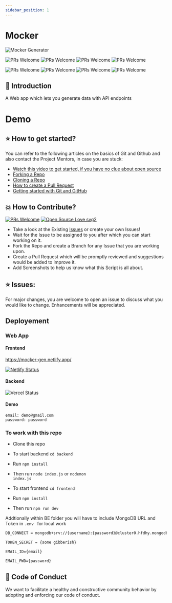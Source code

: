 ```yaml
---
sidebar_position: 1
---
```


# Mocker

![Mocker Generator](https://socialify.git.ci/shelcia/mocker/image?description=1&font=KoHo&forks=1&issues=1&language=1&owner=1&pattern=Brick%20Wall&pulls=1&stargazers=1&theme=Dark)

![PRs Welcome](https://img.shields.io/badge/language-React-blue?style=for-the-badge)
![PRs Welcome](https://img.shields.io/badge/language-MongoDB-blue?style=for-the-badge)
![PRs Welcome](https://img.shields.io/badge/language-Express-blue?style=for-the-badge)
![PRs Welcome](https://img.shields.io/badge/language-Nodejs-blue?style=for-the-badge)

![PRs Welcome](https://img.shields.io/github/stars/shelcia/mocker?style=for-the-badge)
![PRs Welcome](https://img.shields.io/github/forks/shelcia/mocker?style=for-the-badge)
![PRs Welcome](https://img.shields.io/github/issues-raw/shelcia/mocker?style=for-the-badge)
![PRs Welcome](https://img.shields.io/github/issues-pr-closed-raw/shelcia/mocker?style=for-the-badge)

## 📌 Introduction

A Web app which lets you generate data with API endpoints

# Demo

<!-- ![mocker-video](https://user-images.githubusercontent.com/31156685/204107605-ab2c71b3-a2dd-4542-acd3-b09fd5d180ea.mov) -->


<ReactPlayer
  playing
  controls
  url="https://user-images.githubusercontent.com/31156685/204107605-ab2c71b3-a2dd-4542-acd3-b09fd5d180ea.mov"
/>

## ⭐ How to get started?

You can refer to the following articles on the basics of Git and Github and also contact the Project Mentors, in case you are stuck:

- [Watch this video to get started, if you have no clue about open source](https://youtu.be/SL5KKdmvJ1U)
- [Forking a Repo](https://help.github.com/en/github/getting-started-with-github/fork-a-repo)
- [Cloning a Repo](https://help.github.com/en/desktop/contributing-to-projects/creating-a-pull-request)
- [How to create a Pull Request](https://opensource.com/article/19/7/create-pull-request-github)
- [Getting started with Git and GitHub](https://towardsdatascience.com/getting-started-with-git-and-github-6fcd0f2d4ac6)

## 💥 How to Contribute?

[![PRs Welcome](https://img.shields.io/badge/PRs-welcome-brightgreen.svg?style=flat-square)](http://makeapullrequest.com)
[![Open Source Love svg2](https://badges.frapsoft.com/os/v2/open-source.svg?v=103)](https://github.com/ellerbrock/open-source-badges/)

- Take a look at the Existing [Issues](https://github.com/shelcia/mocker/issues) or create your own Issues!
- Wait for the Issue to be assigned to you after which you can start working on it.
- Fork the Repo and create a Branch for any Issue that you are working upon.
- Create a Pull Request which will be promptly reviewed and suggestions would be added to improve it.
- Add Screenshots to help us know what this Script is all about.

## ⭐ Issues:

For major changes, you are welcome to open an issue to discuss what you would like to change. Enhancements will be appreciated.

## Deployement

### Web App

#### Frontend

https://mocker-gen.netlify.app/

[![Netlify Status](https://api.netlify.com/api/v1/badges/26eb34f4-5250-4bf3-86f4-dcb70b2cd822/deploy-status)](https://app.netlify.com/sites/mocker-gen/deploys)

#### Backend

![Vercel Status](https://vercelbadge.vercel.app/api/shelcia/mocker?style=for-the-badge)

#### Demo

```
email: demo@gmail.com
password: password
```

### To work with this repo

- Clone this repo

- To start backend <code>cd backend</code>

- Run <code>npm install</code>

- Then run <code>node index.js</code> or <code>nodemon index.js</code>

- To start frontend <code>cd frontend</code>

- Run <code>npm install</code>

- Then run <code>npm run dev</code>

Addtionally within BE folder you will have to include MongoDB URL and Token in <code>.env </code> for local work

```md
DB_CONNECT = mongodb+srv://{username}:{password}@cluster0.hfdhy.mongodb.net/{collectio_name}?retryWrites=true&w=majority

TOKEN_SECRET = {some gibberish}

EMAIL_ID={email}

EMAIL_PWD={password}
```

## 💼 Code of Conduct

We want to facilitate a healthy and constructive community behavior by adopting and enforcing our code of conduct.
